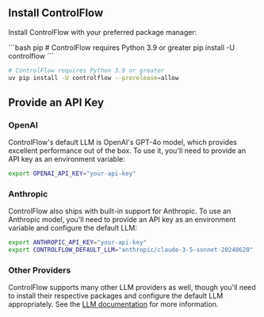 ## Install ControlFlow

Install ControlFlow with your preferred package manager:

<CodeGroup>
```bash pip
# ControlFlow requires Python 3.9 or greater
pip install -U controlflow 
```

```bash uv
# ControlFlow requires Python 3.9 or greater
uv pip install -U controlflow --prerelease=allow
```
</CodeGroup>

## Provide an API Key

### OpenAI

ControlFlow's default LLM is OpenAI's GPT-4o model, which provides excellent performance out of the box. To use it, you'll need to provide an API key as an environment variable:

```bash
export OPENAI_API_KEY="your-api-key"
```

### Anthropic

ControlFlow also ships with built-in support for Anthropic. To use an Anthropic model, you'll need to provide an API key as an environment variable and configure the default LLM:

```bash
export ANTHROPIC_API_KEY="your-api-key"
export CONTROLFLOW_DEFAULT_LLM="anthropic/claude-3-5-sonnet-20240620"
```

### Other Providers

ControlFlow supports many other LLM providers as well, though you'll need to install their respective packages and configure the default LLM appropriately. See the [LLM documentation](/guides/llms) for more information.
